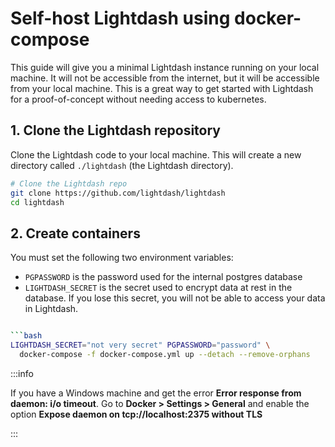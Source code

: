 # Self-host Lightdash using docker-compose

This guide will give you a minimal Lightdash instance running on your local machine. It will not be accessible from 
the internet, but it will be accessible from your local machine. This is a great way to get started with Lightdash 
for a proof-of-concept without needing access to kubernetes.

## 1. Clone the Lightdash repository

Clone the Lightdash code to your local machine. This will create a new directory called `./lightdash` (the Lightdash directory).

```bash
# Clone the Lightdash repo
git clone https://github.com/lightdash/lightdash
cd lightdash
```

## 2. Create containers

You must set the following two environment variables:

- `PGPASSWORD` is the password used for the internal postgres database
- `LIGHTDASH_SECRET` is the secret used to encrypt data at rest in the database. If you lose this secret, you will not be able to access your data in Lightdash.

```bash

```bash
LIGHTDASH_SECRET="not very secret" PGPASSWORD="password" \
  docker-compose -f docker-compose.yml up --detach --remove-orphans
```

:::info

If you have a Windows machine and get the error **Error response from daemon: i/o timeout**.
Go to **Docker > Settings > General** and enable the option **Expose daemon on tcp://localhost:2375 without TLS**

:::
